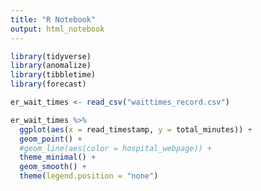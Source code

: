 ```yaml
---
title: "R Notebook"
output: html_notebook
---
```

```r
library(tidyverse)
library(anomalize)
library(tibbletime)
library(forecast)
```

```r
er_wait_times <- read_csv("waittimes_record.csv")
```


```r
er_wait_times %>% 
  ggplot(aes(x = read_timestamp, y = total_minutes)) + 
  geom_point() +
  #geom_line(aes(color = hospital_webpage)) + 
  theme_minimal() +
  geom_smooth() + 
  theme(legend.position = "none")
```

```r

```

